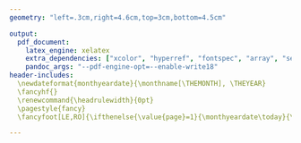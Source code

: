 ```yaml
---
geometry: "left=.3cm,right=4.6cm,top=3cm,bottom=4.5cm"

output:
  pdf_document:
    latex_engine: xelatex
    extra_dependencies: ["xcolor", "hyperref", "fontspec", "array", "setspace", "longtable", "datetime", "fancyhdr", "ifthen"]
    pandoc_args: "--pdf-engine-opt=--enable-write18"
header-includes:
  \newdateformat{monthyeardate}{\monthname[\THEMONTH], \THEYEAR}
  \fancyhf{}
  \renewcommand{\headrulewidth}{0pt}
  \pagestyle{fancy}
  \fancyfoot[LE,RO]{\ifthenelse{\value{page}=1}{\monthyeardate\today}{\pagestyle{empty}}}

---
```

\setmainfont[Color={444444}]{Humanist 521 Light BT}
\makeatletter
\def\Hy@href#{\addfontfeatures{Color=047464}\hyper@normalise\href@}

\newfontfamily\MyRed[Color={a41414}]{Gill Sans Nova Cn Bold}
\def\sectitle{\MyRed \fontsize{12}{10} \selectfont}
\newfontfamily\MyName [Color={444444}]{Adobe Garamond Pro Bold}

\def\jmp{[.5cm]}

\def\ind{\hspace{.37cm} \hangindent=.45cm }

\def\HeadSpace{.15\textwidth}

\def\websiteURL{https://jackdolgin.org}
\def\posterExtension{/presentations/}



\begin{longtable}
{>{\raggedleft\arraybackslash}p{\HeadSpace} >{\raggedright\arraybackslash}p{0.6\textwidth} >{\raggedleft\arraybackslash}p{.25\textwidth}}
          & \begingroup\MyName \fontsize{20}{10} \selectfont Jack Dolgin \endgroup  &
          \\
          & Center for Cognitive Neuroscience                                       & \href{https://twitter.com/jbdolg}{@jbdolg}
          \\
          & LSRC Box 90999                                                          & \href{mailto:jack.dolgin@duke.edu}{jack.dolgin@duke.edu}
          \\
          & Duke University, Durham, NC 27708                                       & \href{\websiteURL}{jackdolgin.org}
\end{longtable}



\setmainfont[Color={444444}]{Adobe Garamond Pro}



\begin{longtable}
{>{\raggedleft\arraybackslash}p{\HeadSpace} >{\raggedright\arraybackslash}p{0.6\textwidth} >{\raggedleft\arraybackslash}p{.25\textwidth}}
\begingroup\sectitle EDUCATION\endgroup  & Duke University                                                                                   & Durham, NC
                                         \\
                                         & \ind B.S., Psychology, with Distinction                                                           &
                                         \\
                                         & \ind Thesis: \emph{Separating the Influence of Budget and Numeric Priming on Willingness to Pay}  &            
\end{longtable}
 \renewcommand{\arraystretch}{1.5}



\begin{longtable}
{>{\raggedleft\arraybackslash}p{\HeadSpace} >{\raggedright\arraybackslash}p{0.6\textwidth} >{\raggedleft\arraybackslash}p{.25\textwidth}}
\begingroup\sectitle EXPERIENCE\endgroup  & Duke University                                                               & Durham, NC
                                          \\
                                          & \ind Lab Manager, Egner Lab                                                   & June 2018 -
                                          \\
                                          & \ind Research Assistant, Huettel Lab                                          & Jan. 2017 - May 2018
                                          \\
                                          & \ind Research Assistant, Cognitive-Behavioral Research and Treatment Program  & May 2016 - Dec. 2016
\end{longtable}




\begin{longtable}
{>{\raggedleft\arraybackslash}p{\HeadSpace} >{\raggedright\arraybackslash}p{0.05\textwidth} >{\raggedright\arraybackslash}p{0.6\textwidth} >{\raggedright\arraybackslash}p{0.15\textwidth}}
\begingroup\sectitle GRANTS\endgroup  & 2019  & Interdisciplinary Behavioral Research Center Mini-Grant from Duke University (\$600)  &
                                      \\
                                      & 2018  & Faculty Seed Grant from Duke University, with Peter S. Whitehead and Tobias Egner (\$34,000)  &
\end{longtable}




\begin{longtable}
{>{\raggedleft\arraybackslash}p{\HeadSpace} >{\raggedright\arraybackslash}p{0.05\textwidth} >{\raggedright\arraybackslash}p{0.3\textwidth} >{\raggedright\arraybackslash}p{0.45\textwidth}}
\begingroup\sectitle AWARDS\endgroup  & 2017  & \href{https://psychandneuro.duke.edu/summer-vertical-integration-program-vip}{Vertical Integration Program} \newline Duke University (\$3,500) & Selected for funding for a summer of research at Duke University before my senior year                                                                
                                      \\
                                      & 2016  & \href{https://library.duke.edu/research/awards/aptman}{Lowell Aptman Prize} \newline Duke University (\$1,000)                                & Awarded the best non-senior-thesis research \href{https://hdl.handle.net/10161/16739}{paper} in any subject among all Duke students
                                      \\
                                      & 2015  & \href{https://library.duke.edu/research/awards/holsti}{Ole R. Holsti Prize} \newline Duke University (\$1,000) & Awarded, for a \href{http://hdl.handle.net/10161/10217}{separate paper}, the best research paper in political science using primary sources among all freshmen and sophomores at Duke University
\end{longtable}




\begin{longtable}
{>{\raggedleft\arraybackslash}p{\HeadSpace} >{\raggedright\arraybackslash}p{0.8\textwidth}}
\begingroup\sectitle PUBLICATIONS\endgroup  & 
                                           Bejjani, C., \textbf{Dolgin, J.}, Zhang, Z., and Egner, T. (In Press). \emph{Psychological Science}. Disentangling the roles of cue visibility and preparatory knowledge in adjusting cognitive control.
                                           \\
                                           & \textbf{In Progress}                                                                                             \\
                                           & Amasino, D., \textbf{Dolgin, J.}, and Huettel, S.A. Individual differences in the use of variable budget information in consumer choice. In preparation (draft available upon request).
                                           \\
                                           & \textbf{Dolgin, J.}, Fiebelkorn, I.C., and Egner, T. In preparation (\href{https://jackdolgin.shinyapps.io/rhythmic_attention/}{data available via interactive Shiny app}). Monitoring multiple external locations may not induce rhythmic attention.
                                           \\
                                           & \textbf{Dolgin, J.} and Henne, P. In preparation. Statistical norms and agent's epistemic state influence causal selection in real-world animation.
\end{longtable}




\begin{longtable}
{>{\raggedleft\arraybackslash}p{\HeadSpace} >{\raggedright\arraybackslash}p{0.8\textwidth}}
{\begingroup\sectitle TALKS \& PRESENTATIONS\endgroup}  & \textbf{Refereed} \begin{spacing}{1.5} \par \end{spacing} Amasino, D., \textbf{Dolgin, J.}, and Huettel, S.A. (2019, June). Individual differences in the use of variable budget information in consumer choice. Talk delivered by D.A. at the 9th annual Interdisciplinary Symposium on Neuroscience, Durham, NC.
                                                        \\
                                                        & Amasino, D., \textbf{Dolgin, J.}, and Huettel, S.A. (2019, May). \href{\websiteURL \posterExtension 2019pr_AmasinoDolginHuettel.pdf}{Individual differences in the use of variable budget information in consumer choice}. Poster presented by J.D. at the 31st annual meeting of the Association for Psychological Science, Washington, D.C.
                                                        \\
                                                        & \textbf{Dolgin, J.}, Bejjani, C., Zhang, Z., and Egner, T. (2019, May). \href{\websiteURL \posterExtension 2019pr_DolginBejjaniZhangEgner.pdf}{Disentangling the roles of cue visibility and knowledge in learning cognitive control}. Poster presented by J.D. at the 31st annual meeting of the Association for Psychological Science, Washington, D.C.
                                                        \\
                                                        & Zhang, Z., Bejjani, C., \textbf{Dolgin, J.}, and Egner, T. (2019, Mar.). \href{\websiteURL \posterExtension 2019pr_ZhangBejjaniDolginEgner.pdf}{Disentangling the roles of cue visibility and knowledge in learning cognitive control}. Poster presented by Z.Z. and J.D. at the 26th annual meeting of the Cognitive Neuroscience Society, San Francisco, CA.
                                                        \\
                                                        & Amasino, D., \textbf{Dolgin, J.}, and Huettel, S.A. (2018, Oct.). \href{\websiteURL \posterExtension 2018pr_AmasinoDolginHuettel.pdf}{Individual differences in the use of variable budget information in consumer choice}. Poster presented by D.A. at the 16th annual meeting of the Society for NeuroEconomics, Philadelphia, PA.
                                                        \\
                                                        & \textbf{Non-Refereed}
                                                        \\
                                                        & Zhang, Z., Bejjani, C., Chiu, Y.C., \textbf{Dolgin, J.}, and Egner, T. (2019, July). \href{\websiteURL \posterExtension 2019pr_ZhangBejjaniChiuDolginEgner.pdf}{Neural evidence of control state reinstatement: an fMRI study}. Poster presented by Z.Z. at the Duke Summer Undergraduate Research Showcase, Durham, NC.
                                                        \\
                                                        & \textbf{Dolgin, J.} (2019, May). NCAA women’s basketball as a proxy for gender differences in verbal aggression. Talk delivered by J.D. at the Duke Center for Cognitive Neuroscience Data Blitz, Chapel Hill, NC.
                                                        \\
                                                        & \textbf{Dolgin, J.}, Amasino, D., and Huettel, S.A. (2018, Apr.). \href{\websiteURL \posterExtension 2018pr_DolginAmasinoHuettel.pdf}{Separating the influence of budget and numeric priming on willingness to pay}. Poster presented by J.D. at the Duke Visible Thinking Poster Fair, Durham, NC.
                                                        \\
                                                        & \textbf{Dolgin, J.}, Amasino, D., and Huettel, S.A. (2017, July). \href{\websiteURL \posterExtension 2017pr_DolginAmasinoHuettel.pdf}{Budget’s Effect on consumers’ willingness-to-pay}. Poster presented by Dolgin at the Duke Vertical Integration Program Poster Fair, Durham, NC.
\end{longtable}




\begin{longtable}
{>{\raggedleft\arraybackslash}p{\HeadSpace} >{\raggedright\arraybackslash}p{0.35\textwidth} >{\raggedright\arraybackslash}p{0.45\textwidth}}
\begingroup\sectitle SIDE PROJECTS\endgroup  & \textbf{Dolgin, J.}, Whitehead, P.S., Vieth, A.Z. (In Preparation). NCAA women’s basketball reveals men as more verbally aggressive. & Foray into 50,000 basketball games with web-scraping—finishing a project idea I had to propose for Dr. Vieth’s class as an undergraduate—to complete the first observational study in adults to date on differences in verbal aggression between genders.
                                             \\
                                             & Butchireddygari, L., \textbf{Dolgin, J.} (2018). \href{https://www.dukechronicle.com/article/2018/01/is-greek-life-at-duke-as-homogenous-as-you-think}{Is Greek life at Duke as homogeneous as you think?} Duke Chronicle.                  & My coauthor and I collected over 30 variables on all 1,700 students in Duke’s class of 2018 to analyze trends in the demographics of members of Greek life, and we posted all our publicly-collected data to a repository and I analyzed it in an interactive \href{https://jackdolgin.shinyapps.io/GreekLifeDemographics/}{Shiny app}.
                                            \\
                                            & \textbf{Dolgin, J.} (2017). \href{http://dewitt.sanford.duke.edu/wp-content/uploads/2017/02/Dolgin-blog-This-week-in-Duke-History.pdf}{This Week in Duke Sports History}. Duke Chronicle.
                                            & My work documenting a zany fact in Duke sports history for an entire year was a finalist in Duke’s annual award for a journalism project or article across all of Duke’s undergraduates, including journalism certificate students and the rest of the school.
\end{longtable}




\begin{longtable}
{>{\raggedleft\arraybackslash}p{\HeadSpace} >{\raggedright\arraybackslash}p{0.11\textwidth} >{\raggedright\arraybackslash}p{0.21\textwidth} >{\raggedright\arraybackslash}p{0.45\textwidth}}
\begingroup\sectitle OTHER EXPERIENCES\endgroup  & 2019 -  & \href{https://www.techgirlz.org/}{TechGirlz} \newline Volunteer & Develop Python and R curricula that I and others in the organization teach to middle school girls.                                                                
                                                  \\
                                                  & 2014 - 2018  & \href{https://www.dukechronicle.com/search?a=1&au=Jack+Dolgin&ty=article}{Duke Chronicle} \newline Associate Editor & Wrote over 200 articles for the Duke student paper. I edited others’ writing, performed \href{https://www.dukechronicle.com/article/2017/04/school-vs-sports-which-really-comes-first-for-duke-athletes}{three} \href{https://www.dukechronicle.com/article/2018/01/is-greek-life-at-duke-as-homogenous-as-you-think}{data-driven} \href{https://www.dukechronicle.com/article/2018/05/are-slgs-as-diverse-as-you-think}{investigations}, covered events in 11 states, \href{https://www.dukechronicle.com/multimedia/314d8ec3-5a4c-4d22-8852-2b1e196a366b}{took} \href{https://www.dukechronicle.com/multimedia/b9c1c8cd-dc3d-4093-bfa2-0935b7d92e8c}{photos} \href{https://www.dukechronicle.com/multimedia/6dbc6250-e44c-47a0-9590-55d3245b3c90}{of} \href{https://www.dukechronicle.com/multimedia/80a554ad-1989-4fe8-a355-056560c662a3}{a} \href{https://www.dukechronicle.com/multimedia/c28b0808-3a6c-42e1-8230-e6b96dcacf33}{Trump} \href{https://www.dukechronicle.com/multimedia/c28b0808-3a6c-42e1-8230-e6b96dcacf33}{rally} \href{https://www.dukechronicle.com/multimedia/47ef3ad6-1d74-47a3-b89a-57fa6122f3b7}{the} \href{https://www.dukechronicle.com/multimedia/d1083abc-8a08-4f49-afe3-f08d91cbf53d}{day} \href{https://www.dukechronicle.com/multimedia/bdc055ca-1ee5-4190-903d-d7c5e9e4f8c6}{before} \href{https://www.dukechronicle.com/multimedia/342f3393-0f81-4cae-9100-84b976f973d6}{the} \href{https://www.dukechronicle.com/multimedia/0d29f279-568c-4e33-9260-4c4f321598cb}{election}, \href{https://www.dukechronicle.com/article/2017/10/pinning-opponents-inside-the-20-yard-line-its-harder-than-it-looks}{produced} \href{https://www.dukechronicle.com/article/2017/09/they-call-themselves-ultras-look-like-crazies}{videos}, and received the Rolly C. Miller award for ``exhibit[ing] a warmth and collegiality that brings the staff closer together."
\end{longtable}




\begin{longtable}
{>{\raggedleft\arraybackslash}p{\HeadSpace} >{\raggedright\arraybackslash}p{0.8\textwidth}}
{\begingroup\sectitle SKILLS \& TOOLS\endgroup}  & \href{https://github.com/search?q=language%3AR+user%3Ajackdolgin&s=indexed&type=Code}{R}, \href{https://github.com/search?q=language%3Apython+user%3Ajackdolgin&s=indexed&type=Code}{Python}, PsychoPy, fMRI, Eye Tracking (EyeLink, Tobii), Web-scraping
\end{longtable}
